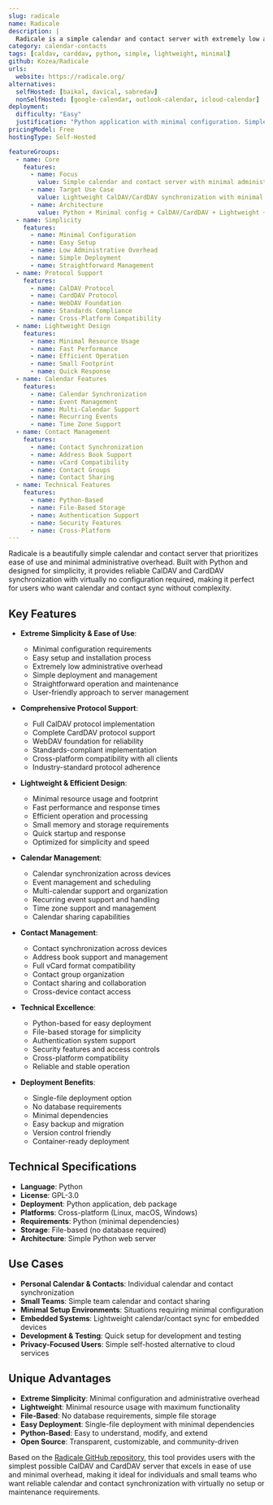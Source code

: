 ```yaml
---
slug: radicale
name: Radicale
description: |
  Radicale is a simple calendar and contact server with extremely low administrative overhead. Built with Python, it provides a lightweight, easy-to-deploy CalDAV and CardDAV server that focuses on simplicity and minimal configuration requirements.
category: calendar-contacts
tags: [caldav, carddav, python, simple, lightweight, minimal]
github: Kozea/Radicale
urls:
  website: https://radicale.org/
alternatives:
  selfHosted: [baikal, davical, sabredav]
  nonSelfHosted: [google-calendar, outlook-calendar, icloud-calendar]
deployment:
  difficulty: "Easy"
  justification: "Python application with minimal configuration. Simple CalDAV/CardDAV server with extremely low administrative overhead and straightforward setup."
pricingModel: Free
hostingType: Self-Hosted

featureGroups:
  - name: Core
    features:
      - name: Focus
        value: Simple calendar and contact server with minimal administrative overhead
      - name: Target Use Case
        value: Lightweight CalDAV/CardDAV synchronization with minimal setup and maintenance
      - name: Architecture
        value: Python + Minimal config + CalDAV/CardDAV + Lightweight + Simple + Low overhead
  - name: Simplicity
    features:
      - name: Minimal Configuration
      - name: Easy Setup
      - name: Low Administrative Overhead
      - name: Simple Deployment
      - name: Straightforward Management
  - name: Protocol Support
    features:
      - name: CalDAV Protocol
      - name: CardDAV Protocol
      - name: WebDAV Foundation
      - name: Standards Compliance
      - name: Cross-Platform Compatibility
  - name: Lightweight Design
    features:
      - name: Minimal Resource Usage
      - name: Fast Performance
      - name: Efficient Operation
      - name: Small Footprint
      - name: Quick Response
  - name: Calendar Features
    features:
      - name: Calendar Synchronization
      - name: Event Management
      - name: Multi-Calendar Support
      - name: Recurring Events
      - name: Time Zone Support
  - name: Contact Management
    features:
      - name: Contact Synchronization
      - name: Address Book Support
      - name: vCard Compatibility
      - name: Contact Groups
      - name: Contact Sharing
  - name: Technical Features
    features:
      - name: Python-Based
      - name: File-Based Storage
      - name: Authentication Support
      - name: Security Features
      - name: Cross-Platform
---
```


Radicale is a beautifully simple calendar and contact server that prioritizes ease of use and minimal administrative overhead. Built with Python and designed for simplicity, it provides reliable CalDAV and CardDAV synchronization with virtually no configuration required, making it perfect for users who want calendar and contact sync without complexity.

## Key Features

- **Extreme Simplicity & Ease of Use**:

  - Minimal configuration requirements
  - Easy setup and installation process
  - Extremely low administrative overhead
  - Simple deployment and management
  - Straightforward operation and maintenance
  - User-friendly approach to server management

- **Comprehensive Protocol Support**:

  - Full CalDAV protocol implementation
  - Complete CardDAV protocol support
  - WebDAV foundation for reliability
  - Standards-compliant implementation
  - Cross-platform compatibility with all clients
  - Industry-standard protocol adherence

- **Lightweight & Efficient Design**:

  - Minimal resource usage and footprint
  - Fast performance and response times
  - Efficient operation and processing
  - Small memory and storage requirements
  - Quick startup and response
  - Optimized for simplicity and speed

- **Calendar Management**:

  - Calendar synchronization across devices
  - Event management and scheduling
  - Multi-calendar support and organization
  - Recurring event support and handling
  - Time zone support and management
  - Calendar sharing capabilities

- **Contact Management**:

  - Contact synchronization across devices
  - Address book support and management
  - Full vCard format compatibility
  - Contact group organization
  - Contact sharing and collaboration
  - Cross-device contact access

- **Technical Excellence**:

  - Python-based for easy deployment
  - File-based storage for simplicity
  - Authentication system support
  - Security features and access controls
  - Cross-platform compatibility
  - Reliable and stable operation

- **Deployment Benefits**:
  - Single-file deployment option
  - No database requirements
  - Minimal dependencies
  - Easy backup and migration
  - Version control friendly
  - Container-ready deployment

## Technical Specifications

- **Language**: Python
- **License**: GPL-3.0
- **Deployment**: Python application, deb package
- **Platforms**: Cross-platform (Linux, macOS, Windows)
- **Requirements**: Python (minimal dependencies)
- **Storage**: File-based (no database required)
- **Architecture**: Simple Python web server

## Use Cases

- **Personal Calendar & Contacts**: Individual calendar and contact synchronization
- **Small Teams**: Simple team calendar and contact sharing
- **Minimal Setup Environments**: Situations requiring minimal configuration
- **Embedded Systems**: Lightweight calendar/contact sync for embedded devices
- **Development & Testing**: Quick setup for development and testing
- **Privacy-Focused Users**: Simple self-hosted alternative to cloud services

## Unique Advantages

- **Extreme Simplicity**: Minimal configuration and administrative overhead
- **Lightweight**: Minimal resource usage with maximum functionality
- **File-Based**: No database requirements, simple file storage
- **Easy Deployment**: Single-file deployment with minimal dependencies
- **Python-Based**: Easy to understand, modify, and extend
- **Open Source**: Transparent, customizable, and community-driven

Based on the [Radicale GitHub repository](https://github.com/Kozea/Radicale), this tool provides users with the simplest possible CalDAV and CardDAV server that excels in ease of use and minimal overhead, making it ideal for individuals and small teams who want reliable calendar and contact synchronization with virtually no setup or maintenance requirements.

